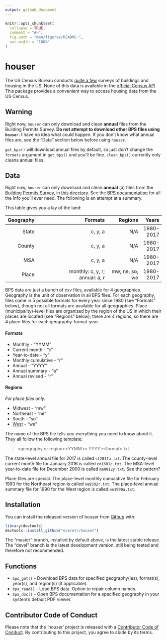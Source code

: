 ```yaml
---
output: github_document
---
```


<!-- README.md is generated from README.Rmd. Please edit that file -->

```r
knitr::opts_chunk$set(
  collapse = TRUE,
  comment = "#>",
  fig.path = "man/figures/README-",
  out.width = "100%"
)
```
# houser

The US Census Bureau conducts [quite a few](https://www.census.gov/econ/construction.html) 
surveys of buildings and housing in the US. None of this data is available in
the [official Census API](https://www.census.gov/data/developers/data-sets.html)
This package provides a convenient way to access housing data from the US
Census.

## Warning

Right now, `houser` can only download and clean **annual** files from
the Building Permits Survey. **Do not attempt to download other BPS files using `houser`.** 
I have no idea what could happen. If you don't know what annual files are, see
the "Data" section below before using `houser`.

`get_bps()` will download annual files by default, so just don't change the
`formats` argument in `get_bps()` and you'll be fine. `clean_bps()` currently
only cleans annual files.

## Data

Right now, `houser` can only download and clean **annual** (a) files from the
[Building Permits Survey](https://www.census.gov/construction/bps/), in [this directory](https://www2.census.gov/econ/bps/). See the [BPS documentation](https://www2.census.gov/econ/bps/Documentation/) for all the info
you'll ever need. The following is an attempt at a summary.

This table gives you a lay of the land:

|  Geography|                            Formats|         Regions|     Years|
|----------:|----------------------------------:|---------------:|---------:|
|      State|                            c, y, a|             N/A| 1980-2017|
|     County|                            c, y, a|             N/A| 1980-2017|
|        MSA|                            c, y, a|             N/A| 1980-2017|
|      Place|  monthly: c, y, r;<br>annual: a, r|  mw, ne, so, we| 1980-2017|

BPS data are just a bunch of csv files, available for 4 geographies. Geography
is the unit of observation in all BPS files. For each geography, files come in 5
possible formats for every year since 1980 (see "Formats" below), though not all
formats are available for all geographies. Place (municipality)-level files are
organized by the region of the US in which their places are located (see
"Regions" below); there are 4 regions, so there are 4 place files for each
geography-format-year.

#### Formats

* Monthly - "YYMM"
* Current month - "c"
* Year-to-date - "y"
* Monthly cumulative - "r"
* Annual - "YYYY"
* Annual summary - "a"
* Annual revised - "r"

#### Regions

*For place files only.*

* Midwest - "mw"
* Northeast - "ne"
* South - "so"
* [West](https://media.giphy.com/media/f8HlgFSGiCpkk/giphy.gif) - "we"

The name of the BPS file tells you everything you need to know about it. 
They all follow the following template:

>\<geography or region>\<YYMM or YYYY>\<format>.txt

The state-level annual file for 2017 is called `st2017a.txt`. The county-level
current month file for January 2016 is called `co1601c.txt`. The MSA-level
year-to-date file for December 2000 is called `ma0012y.txt`. See the pattern?

Place files are special. The place-level monthly cumulative file for
February 1993 for the Northeast region is called `ne9302r.txt`. The place-level
annual summary file for 1990 for the West region is called `we1990a.txt`.

## Installation

You can install the released version of houser from [Github](https://www.github.com/everet/houser) with:

```r
library(devtools)
devtools::install_github("everetr/houser")
```

The "master" branch, installed by default above, is the latest stable release.
The "devel" branch is the latest development version, still being tested and 
therefore not recommended.

## Functions

* `bps_get()` - Download BPS data for specified geography(ies), format(s), year(s), and region(s) (if applicable).
* `bps_read()` - Load BPS data. Option to repair column names.
* `bps_doc()` - Open BPS documentation for a specified geography in your system's default PDF viewer.

## Contributor Code of Conduct

Please note that the 'houser' project is released with a [Contributor Code of Conduct](CODE_OF_CONDUCT.md). By contributing to this project, you agree to abide by its terms.
